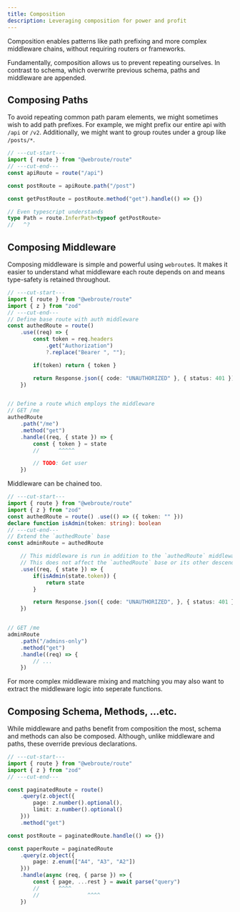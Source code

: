 ```yaml
---
title: Composition
description: Leveraging composition for power and profit
---
```


Composition enables patterns like path prefixing and more complex middleware chains, without requiring routers or frameworks.

Fundamentally, composition allows us to prevent repeating ourselves. In contrast to schema, which overwrite previous schema, paths and middleware are appended.

## Composing Paths

To avoid repeating common path param elements, we might sometimes wish to add path prefixes. For example, we might prefix our entire api with `/api` or `/v2`. Additionally, we might want to group routes under a group like `/posts/*`.

```ts twoslash
// ---cut-start---
import { route } from "@webroute/route"
// ---cut-end---
const apiRoute = route("/api")

const postRoute = apiRoute.path("/post")

const getPostRoute = postRoute.method("get").handle(() => {})

// Even typescript understands
type Path = route.InferPath<typeof getPostRoute>
//   ^?

```

## Composing Middleware

Composing middleware is simple and powerful using `webroute`s. It makes it easier to understand what middleware each route depends on and means type-safety is retained throughout.

```ts twoslash
// ---cut-start---
import { route } from "@webroute/route"
import { z } from "zod"
// ---cut-end---
// Define base route with auth middleware
const authedRoute = route()
	.use((req) => {
		const token = req.headers
			.get("Authorization")
			?.replace("Bearer ", "");

		if(token) return { token }

		return Response.json({ code: "UNAUTHORIZED" }, { status: 401 });
	})


// Define a route which employs the middleware
// GET /me
authedRoute
	.path("/me")
	.method("get")
	.handle((req, { state }) => {
		const { token } = state
		//      ^^^^^

		// TODO: Get user
	})
```

Middleware can be chained too.

```ts twoslash
// ---cut-start---
import { route } from "@webroute/route"
import { z } from "zod"
const authedRoute = route() .use(() => ({ token: "" }))
declare function isAdmin(token: string): boolean
// ---cut-end---
// Extend the `authedRoute` base
const adminRoute = authedRoute

	// This middleware is run in addition to the `authedRoute` middleware.
	// This does not affect the `authedRoute` base or its other descendants.
	.use((req, { state }) => {
		if(isAdmin(state.token)) {
			return state
		}

		return Response.json({ code: "UNAUTHORIZED", }, { status: 401 })
	})


// GET /me
adminRoute
	.path("/admins-only")
	.method("get")
	.handle((req) => {
		// ...
	})
```

<Callout>
For more complex middleware mixing and matching you may also want to extract the middleware logic into seperate functions.
</Callout>

## Composing Schema, Methods, ...etc.

While middleware and paths benefit from composition the most, schema and methods can also be composed. Although, unlike middleware and paths, these override previous declarations.

```ts twoslash
// ---cut-start---
import { route } from "@webroute/route"
import { z } from "zod"
// ---cut-end---

const paginatedRoute = route()
	.query(z.object({ 
		page: z.number().optional(),
		limit: z.number().optional()
	}))
	.method("get")

const postRoute = paginatedRoute.handle(() => {})

const paperRoute = paginatedRoute
	.query(z.object({
		page: z.enum(["A4", "A3", "A2"])
	}))
	.handle(async (req, { parse }) => {
		const { page, ...rest } = await parse("query")
		//      ^^^^
		//               ^^^^
	})
```
